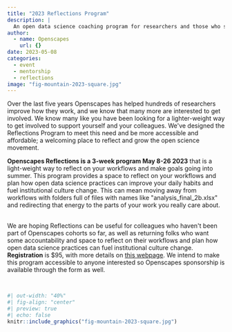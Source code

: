 ```yaml
---
title: "2023 Reflections Program"
description: |
  An open data science coaching program for researchers and those who support research.
author:
  - name: Openscapes
    url: {}
date: 2023-05-08
categories:
  - event 
  - mentorship
  - reflections
image: "fig-mountain-2023-square.jpg"   
---
```


Over the last five years Openscapes has helped hundreds of researchers improve how they work, and we know that many more are interested to get involved. We know many like you have been looking for a lighter-weight way to get involved to support yourself and your colleagues. We\'ve designed the Reflections Program to meet this need and be more accessible and affordable; a welcoming place to reflect and grow the open science movement.

**Openscapes Reflections is a 3-week program May 8-26 2023** that is a light-weight way to reflect on your workflows and make goals going into summer. This program provides a space to reflect on your workflows and plan how open data science practices can improve your daily habits and fuel institutional culture change. This can mean moving away from workflows with folders full of files with names like \"analysis_final_2b.xlsx\" and redirecting that energy to the parts of your work you really care about.

\
We are hoping Reflections can be useful for colleagues who haven\'t been part of Openscapes cohorts so far, as well as returning folks who want some accountability and space to reflect on their workflows and plan how open data science practices can fuel institutional culture change. **Registration** is \$95, with more details on [this webpage](https://openscapes.github.io/booklet). We intend to make this program accessible to anyone interested so Openscapes sponsorship is available through the form as well.

<br>

```r
#| out-width: "40%"
#| fig-align: "center"
#| preview: true
#| echo: false
knitr::include_graphics("fig-mountain-2023-square.jpg")  
```
